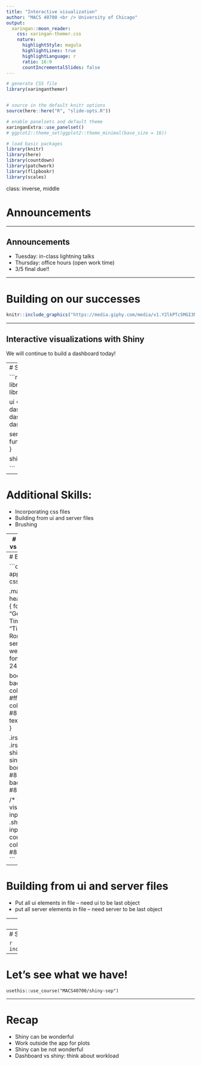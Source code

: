 ```yaml
---
title: "Interactive visualization"
author: "MACS 40700 <br /> University of Chicago"
output:
  xaringan::moon_reader:
    css: xaringan-themer.css
    nature:
      highlightStyle: magula
      highlightLines: true
      highlightLanguage: r
      ratio: 16:9
      countIncrementalSlides: false
---
```


```r
# generate CSS file
library(xaringanthemer)


# source in the default knitr options
source(here::here("R", "slide-opts.R"))

# enable panelsets and default theme
xaringanExtra::use_panelset()
# ggplot2::theme_set(ggplot2::theme_minimal(base_size = 16))

# load basic packages
library(knitr)
library(here)
library(countdown)
library(patchwork)
library(flipbookr)
library(scales)
```

class: inverse, middle

# Announcements

---

## Announcements
* Tuesday: in-class lightning talks
* Thursday: office hours (open work time)
* 3/5 final due!!


---

# Building on our successes

```r
knitr::include_graphics("https://media.giphy.com/media/v1.Y2lkPTc5MGI3NjExeWFtZzRtYmFlOHo0MnM1NWV1NjV4bTNyYTVzMnU1b3M5YTdxdm43aSZlcD12MV9pbnRlcm5hbF9naWZfYnlfaWQmY3Q9Zw/izspP6uMbMeti/giphy.gif" )
```

---

## Interactive visualizations with Shiny

We will continue to build a dashboard today!

<!-- #- Data pre-processing -->
<!-- #- Dynamic UI elements -->
<!-- #- Linked brushing -->


---
# Starting point:


```r
## app.R ##
library(shiny)
library(shinydashboard)

ui <- dashboardPage(
  dashboardHeader(),
  dashboardSidebar(),
  dashboardBody()
)

server <- function(input, output) { }

shinyApp(ui, server)

```
---

# Additional Skills:

* Incorporating css files
* Building from ui and server files
* Brushing


---
# CSS files vs packages

* [Great jumping off point](https://shiny.posit.co/r/articles/build/css/)
* `fresh` package can be helpful also 
* put custom css in subfolder named `www`

---
# Example

```css
/* app-specific css */

.main-header .logo {
  font-family: "Georgia", Times, "Times New Roman", serif;
  font-weight: bold;
  font-size: 24px;
}

  body {
  background-color: #ffefc8;
  color: #8300a5; /* text color */
}

.irs--shiny .irs-bar, .irs--shiny .irs-single {
  border: #8300a5;
  background: #8300a5;
}
)

/* Make text visible on inputs */
.shiny-input-container {
  color: #8300a5;
}
```


---

# Building from ui and server files
* Put all ui elements in file -- need ui to be last object
* put all server elements in file -- need server to be last object

---
# How to decide to build

* Overall complexity
* Purpose of design
* Length of use

---
# Sample example

```r
include_url("https://jclip.shinyapps.io/sep_files/")
```

---
# Let's see what we have!

``` 
usethis::use_course("MACS40700/shiny-sep")
```

--- 
# Recap

* Shiny can be wonderful
* Work outside the app for plots
* Shiny can be not wonderful
* Dashboard vs shiny: think about workload